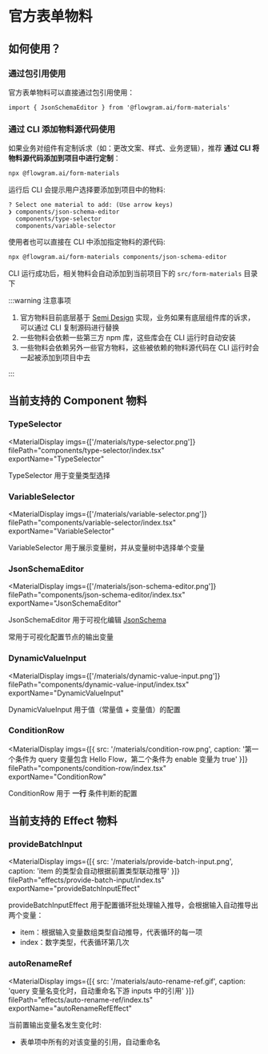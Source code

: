
# 官方表单物料

## 如何使用？

### 通过包引用使用

官方表单物料可以直接通过包引用使用：

<PackageManagerTabs command="install @flowgram.ai/form-materials" />

```tsx
import { JsonSchemaEditor } from '@flowgram.ai/form-materials'
```


### 通过 CLI 添加物料源代码使用


如果业务对组件有定制诉求（如：更改文案、样式、业务逻辑），推荐 **通过 CLI 将物料源代码添加到项目中进行定制**：

```bash
npx @flowgram.ai/form-materials
```

运行后 CLI 会提示用户选择要添加到项目中的物料:

```console
? Select one material to add: (Use arrow keys)
❯ components/json-schema-editor
  components/type-selector
  components/variable-selector
```

使用者也可以直接在 CLI 中添加指定物料的源代码:

```bash
npx @flowgram.ai/form-materials components/json-schema-editor
```

CLI 运行成功后，相关物料会自动添加到当前项目下的 `src/form-materials` 目录下

:::warning 注意事项

1. 官方物料目前底层基于 [Semi Design](https://semi.design/) 实现，业务如果有底层组件库的诉求，可以通过 CLI 复制源码进行替换
2. 一些物料会依赖一些第三方 npm 库，这些库会在 CLI 运行时自动安装
3. 一些物料会依赖另外一些官方物料，这些被依赖的物料源代码在 CLI 运行时会一起被添加到项目中去

:::

## 当前支持的 Component 物料

### TypeSelector

<MaterialDisplay
  imgs={['/materials/type-selector.png']}
  filePath="components/type-selector/index.tsx"
  exportName="TypeSelector"
>
  TypeSelector 用于变量类型选择
</MaterialDisplay>


### VariableSelector

<MaterialDisplay
  imgs={['/materials/variable-selector.png']}
  filePath="components/variable-selector/index.tsx"
  exportName="VariableSelector"
>
  VariableSelector 用于展示变量树，并从变量树中选择单个变量
</MaterialDisplay>


### JsonSchemaEditor

<MaterialDisplay
  imgs={['/materials/json-schema-editor.png']}
  filePath="components/json-schema-editor/index.tsx"
  exportName="JsonSchemaEditor"
>
  JsonSchemaEditor 用于可视化编辑 [JsonSchema](https://json-schema.org/)

  常用于可视化配置节点的输出变量
</MaterialDisplay>


### DynamicValueInput

<MaterialDisplay
  imgs={['/materials/dynamic-value-input.png']}
  filePath="components/dynamic-value-input/index.tsx"
  exportName="DynamicValueInput"
>
  DynamicValueInput 用于值（常量值 + 变量值）的配置
</MaterialDisplay>


### ConditionRow

<MaterialDisplay
  imgs={[{ src: '/materials/condition-row.png', caption: '第一个条件为 query 变量包含 Hello Flow，第二个条件为 enable 变量为 true' }]}
  filePath="components/condition-row/index.tsx"
  exportName="ConditionRow"
>
  ConditionRow 用于 **一行** 条件判断的配置
</MaterialDisplay>



## 当前支持的 Effect 物料

### provideBatchInput

<MaterialDisplay
  imgs={[{ src: '/materials/provide-batch-input.png', caption: 'item 的类型会自动根据前置类型联动推导' }]}
  filePath="effects/provide-batch-input/index.ts"
  exportName="provideBatchInputEffect"
>
  provideBatchInputEffect 用于配置循环批处理输入推导，会根据输入自动推导出两个变量：
  - item：根据输入变量数组类型自动推导，代表循环的每一项
  - index：数字类型，代表循环第几次
</MaterialDisplay>

### autoRenameRef

<MaterialDisplay
  imgs={[{ src: '/materials/auto-rename-ref.gif', caption: 'query 变量名变化时，自动重命名下游 inputs 中的引用' }]}
  filePath="effects/auto-rename-ref/index.ts"
  exportName="autoRenameRefEffect"
>
  当前置输出变量名发生变化时:
  - 表单项中所有的对该变量的引用，自动重命名
</MaterialDisplay>
